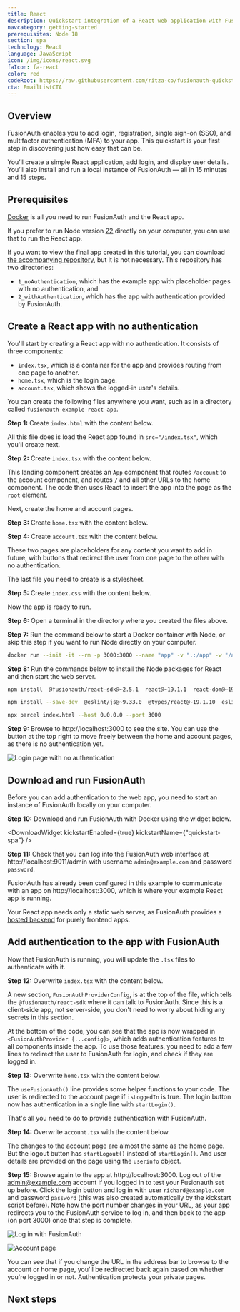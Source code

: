 ```yaml
---
title: React
description: Quickstart integration of a React web application with FusionAuth
navcategory: getting-started
prerequisites: Node 18
section: spa
technology: React
language: JavaScript
icon: /img/icons/react.svg
faIcon: fa-react
color: red
codeRoot: https://raw.githubusercontent.com/ritza-co/fusionauth-quickstart-javascript-react-web/draft_overhaulReactQuickstart
cta: EmailListCTA
---
```



## Overview

FusionAuth enables you to add login, registration, single sign-on (SSO), and multifactor authentication (MFA) to your app. This quickstart is your first step in discovering just how easy that can be.

You’ll create a simple React application, add login, and display user details. You’ll also install and run a local instance of FusionAuth — all in 15 minutes and 15 steps.

## Prerequisites

[Docker](https://www.docker.com) is all you need to run FusionAuth and the React app.

If you prefer to run Node version [22](https://nodejs.org/en) directly on your computer, you can use that to run the React app.

If you want to view the final app created in this tutorial, you can download [the accompanying repository](https://github.com/ritza-co/fusionauth-quickstart-javascript-react-web/draft_overhaulReactQuickstart), but it is not necessary. This repository has two directories:
- `1_noAuthentication`, which has the example app with placeholder pages with no authentication, and
- `2_withAuthentication`, which has the app with authentication provided by FusionAuth.

## Create a React app with no authentication

You'll start by creating a React app with no authentication. It consists of three components:

- `index.tsx`, which is a container for the app and provides routing from one page to another.
- `home.tsx`, which is the login page.
- `account.tsx`, which shows the logged-in user's details.

You can create the following files anywhere you want, such as in a directory called `fusionauth-example-react-app`.

**Step 1:** Create `index.html` with the content below.

<RemoteCode url="https://raw.githubusercontent.com/ritza-co/fusionauth-quickstart-javascript-react-web/draft_overhaulReactQuickstart/1_noAuthentication/index.html" lang="tsx"/>

All this file does is load the React app found in `src="/index.tsx"`, which you'll create next.

**Step 2:** Create `index.tsx` with the content below.

<RemoteCode url="https://raw.githubusercontent.com/ritza-co/fusionauth-quickstart-javascript-react-web/draft_overhaulReactQuickstart/1_noAuthentication/index.tsx" lang="tsx"/>

This landing component creates an `App` component that routes `/account` to the account component, and routes `/` and all other URLs to the home component. The code then uses React to insert the app into the page as the `root` element.

Next, create the home and account pages.

**Step 3:** Create `home.tsx` with the content below.

<RemoteCode url="https://raw.githubusercontent.com/ritza-co/fusionauth-quickstart-javascript-react-web/draft_overhaulReactQuickstart/1_noAuthentication/home.tsx" lang="tsx"/>

**Step 4:** Create `account.tsx` with the content below.

<RemoteCode url="https://raw.githubusercontent.com/ritza-co/fusionauth-quickstart-javascript-react-web/draft_overhaulReactQuickstart/1_noAuthentication/account.tsx" lang="tsx"/>

These two pages are placeholders for any content you want to add in future, with buttons that redirect the user from one page to the other with no authentication.

The last file you need to create is a stylesheet.

**Step 5:** Create `index.css` with the content below.

<RemoteCode url="https://raw.githubusercontent.com/ritza-co/fusionauth-quickstart-javascript-react-web/draft_overhaulReactQuickstart/1_noAuthentication/index.css" lang="css"/>

Now the app is ready to run.

**Step 6:** Open a terminal in the directory where you created the files above.

**Step 7:** Run the command below to start a Docker container with Node, or skip this step if you want to run Node directly on your computer.

```sh
docker run --init -it --rm -p 3000:3000 --name "app" -v ".:/app" -w "/app" node:22.18-alpine3.21 sh
```

**Step 8:** Run the commands below to install the Node packages for React and then start the web server.

```sh
npm install  @fusionauth/react-sdk@~2.5.1  react@~19.1.1  react-dom@~19.1.1  react-router-dom@6.7.0

npm install --save-dev  @eslint/js@~9.33.0  @types/react@~19.1.10  eslint@~9.33.0  typescript@~5.9.2  typescript-eslint@~8.40.0  parcel@~2.15.4

npx parcel index.html --host 0.0.0.0 --port 3000
```

**Step 9:** Browse to http://localhost:3000 to see the site. You can use the button at the top right to move freely between the home and account pages, as there is no authentication yet.

![Login page with no authentication](../../../public/img/quickstarts/quickstart-javascript-react-web/login.webp)

## Download and run FusionAuth

Before you can add authentication to the web app, you need to start an instance of FusionAuth locally on your computer.

**Step 10:** Download and run FusionAuth with Docker using the widget below.

<DownloadWidget kickstartEnabled={true} kickstartName={"quickstart-spa"} />

**Step 11:** Check that you can log into the FusionAuth web interface at http://localhost:9011/admin with username `admin@example.com` and password `password`.

FusionAuth has already been configured in this example to communicate with an app on http://localhost:3000, which is where your example React app is running.

Your React app needs only a static web server, as FusionAuth provides a [hosted backend](https://fusionauth.io/docs/apis/hosted-backend) for purely frontend apps.

## Add authentication to the app with FusionAuth

Now that FusionAuth is running, you will update the `.tsx` files to authenticate with it.

**Step 12:** Overwrite `index.tsx` with the content below.

<RemoteCode url="https://raw.githubusercontent.com/ritza-co/fusionauth-quickstart-javascript-react-web/draft_overhaulReactQuickstart/2_withAuthentication/index.tsx" lang="tsx"/>

A new section, `FusionAuthProviderConfig`, is at the top of the file, which tells the `@fusionauth/react-sdk` where it can talk to FusionAuth. Since this is a client-side app, not server-side, you don't need to worry about hiding any secrets in this section.

At the bottom of the code, you can see that the app is now wrapped in `<FusionAuthProvider {...config}>`, which adds authentication features to all components inside the app. To use those features, you need to add a few lines to redirect the user to FusionAuth for login, and check if they are logged in.

**Step 13:** Overwrite `home.tsx` with the content below.

<RemoteCode url="https://raw.githubusercontent.com/ritza-co/fusionauth-quickstart-javascript-react-web/draft_overhaulReactQuickstart/2_withAuthentication/home.tsx" lang="tsx"/>

The `useFusionAuth()` line provides some helper functions to your code. The user is redirected to the account page if `isLoggedIn` is true. The login button now has authentication in a single line with `startLogin()`.

That's all you need to do to provide authentication with FusionAuth.

**Step 14:** Overwrite `account.tsx` with the content below.

<RemoteCode url="https://raw.githubusercontent.com/ritza-co/fusionauth-quickstart-javascript-react-web/draft_overhaulReactQuickstart/2_withAuthentication/account.tsx" lang="tsx"/>

The changes to the account page are almost the same as the home page. But the logout button has `startLogout()` instead of `startLogin()`. And user details are provided on the page using the `userinfo` object.

**Step 15:** Browse again to the app at http://localhost:3000. Log out of the admin@example.com account if you logged in to test your Fusionauth set up before. Click the login button and log in with user `richard@example.com` and password `password` (this was also created automatically by the kickstart script before). Note how the port number changes in your URL, as your app redirects you to the FusionAuth service to log in, and then back to the app (on port 3000) once that step is complete.

![Log in with FusionAuth](../../../public/img/quickstarts/quickstart-javascript-react-web/fa.webp)

![Account page](../../../public/img/quickstarts/quickstart-javascript-react-web/account.webp)

You can see that if you change the URL in the address bar to browse to the account or home page, you'll be redirected back again based on whether you're logged in or not. Authentication protects your private pages.

## Next steps

<NextSteps />
